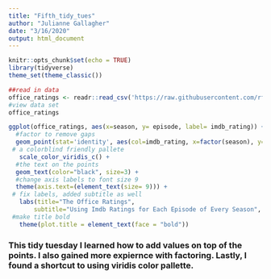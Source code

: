 ```yaml
---
title: "Fifth_tidy_tues"
author: "Julianne Gallagher"
date: "3/16/2020"
output: html_document
---
```


```r
knitr::opts_chunk$set(echo = TRUE)
library(tidyverse)
theme_set(theme_classic())
```


```r
##read in data
office_ratings <- readr::read_csv('https://raw.githubusercontent.com/rfordatascience/tidytuesday/master/data/2020/2020-03-17/office_ratings.csv')
#view data set 
office_ratings
```

```r
ggplot(office_ratings, aes(x=season, y= episode, label= imdb_rating)) + 
  #factor to remove gaps
  geom_point(stat='identity', aes(col=imdb_rating, x=factor(season), y=factor(episode)), size=6) + 
 # a colorblind friendly pallete
   scale_color_viridis_c() +
  #the text on the points
  geom_text(color="black", size=3) +
  #change axis labels to font size 9 
  theme(axis.text=(element_text(size= 9))) +
 # fix labels, added subtitle as well
   labs(title="The Office Ratings", 
       subtitle="Using Imdb Ratings for Each Episode of Every Season", x= "Season", y= "Episode", color= "Imdb Rating") + 
 #make title bold
   theme(plot.title = element_text(face = "bold"))
```

### This tidy tuesday I learned how to add values on top of the points. I also gained more expiernce with factoring. Lastly, I found a shortcut to using viridis color pallette. 


